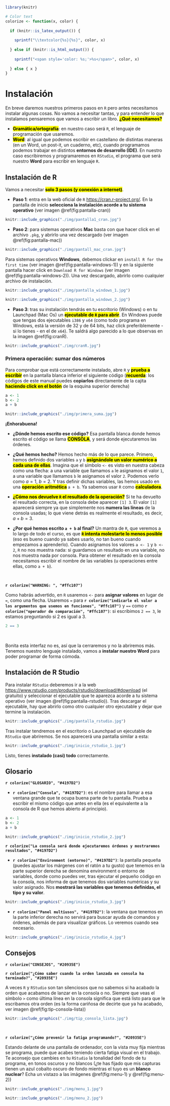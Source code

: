 ```r
library(knitr)

# Color text
colorize <- function(x, color) {
  
  if (knitr::is_latex_output()) {
    
    sprintf("\\textcolor{%s}{%s}", color, x)
    
  } else if (knitr::is_html_output()) {
    
    sprintf("<span style='color: %s;'>%s</span>", color, x)
    
  } else { x }
}
```



# Instalación {#instalacion}

En breve daremos nuestros primeros pasos en `R` pero antes necesitamos instalar algunas cosas. No vamos a necesitar tantas, y para entender lo que instalamos pensaremos que vamos a escribir un libro. <mark>**¿Qué necesitamos?**</mark>

* <mark>**Gramática/ortografía**</mark>: en nuestro caso será `R`, el lenguaje de programación que usaremos.
* <mark>**Word**</mark>: al igual que podemos escribir en castellano de distintas maneras (en un Word, un post-it, un cuaderno, etc), cuando programamos podemos trabajar en distintos **entornos de desarrollo (IDE)**. En nuestro caso escribiremos y programaremos en `RStudio`, el programa que será nuestro **Word** para escribir en lenguaje `R`.

## Instalación de R {#instalacionR}

Vamos a necesitar <mark>**solo 3 pasos (y conexión a internet)**</mark>.

* **Paso 1**: entra en la web oficial de `R` <https://cran.r-project.org/>. En la pantalla de inicio **selecciona la instalación acorde a tu sistema operativo** (ver imagen \@ref(fig:pantalla-cran))

```r
knitr::include_graphics("./img/pantalla1_cran.jpg")
```

* **Paso 2**: para sistemas operativos **Mac** basta con que hacer click en el archivo `.pkg`, y abrirlo una vez descargado (ver imagen  \@ref(fig:pantalla-mac))

```r
knitr::include_graphics("./img/pantall_mac_cran.jpg")

```

Para sistemas operativos **Windows**, debemos clickar en `install R for the first time` (ver imagen \@ref(fig:pantalla-windows-1)) y en la siguiente pantalla hacer click en `Download R for Windows` (ver imagen  \@ref(fig:pantalla-windows-2)). Una vez descargado, abrirlo como cualquier archivo de instalación.

```r
knitr::include_graphics("./img/pantalla_windows_1.jpg")

```

```r
knitr::include_graphics("./img/pantalla_windows_2.jpg")

```

* **Paso 3**: tras su instalación tendrás en tu escritorio (Windows) o en tu Launchpad (Mac Os) un <mark>**ejecutable de `R` para abrir**</mark>. En Windows puede que tengas dos ejecutables `i386` y `x64` (como todo programa en Windows, está la versión de 32 y de 64 bits, haz click preferiblemente - si lo tienes - en el de `x64`). Te saldrá algo parecido a lo que observas en la imagen \@ref(fig:cranR).

```r
knitr::include_graphics("./img/cranR.jpg")
```


### Primera operación: sumar dos números

Para comprobar que está correctamente instalado, abre `R` y <mark>**prueba a escribir**</mark> en la pantalla blanca inferior  el siguiente código (<mark>**recuerda**</mark>: los códigos de este manual puedes **copiarlos** directamente de la cajita <mark>**haciendo click en el botón**</mark> de la esquina superior derecha)

```r
a <- 1
b <- 2
a + b
```


```r
knitr::include_graphics("./img/primera_suma.jpg")
```

**¡Enhorabuena!**

* **¿Dónde hemos escrito ese código?** Esa pantalla blanca donde hemos escrito el código se llama <mark>**CONSOLA**</mark>, y será donde ejecutaremos las órdenes.

* **¿Qué hemos hecho?** Hemos hecho más de lo que parece. Primero, hemos definido dos variables `a` y `b`  <mark>**asignándole un valor numérico a cada una de ellas**</mark>. Imagina que el símbolo `<-` es visto en nuestra cabeza como una flecha: a una variable que llamamos `a` le asignamos el valor `1`, a una variable que llamamos `b` le asignamos el valor `2`. Podemos verlo como $a = 1,~b = 2$. Y tras definir dichas variables, las hemos usado en una <mark>**operación aritmética**</mark> `a + b`. Ya sabemos usar `R` como <mark>**calculadora**</mark>.

* <mark>**¿Cómo nos devuelve `R` el resultado de la operación?**</mark> Si te ha devuelto el resultado correcta, en la consola debe aparecer `[1] 3`. El valor `[1]` aparecerá siempre ya que simplemente nos **numera las líneas** de la consola usadas; lo que viene detrás es realmente el resultado, es decir, $a + b = 3$.

* **¿Por qué hemos escrito `a + b` al final?** Un mantra de `R`, que veremos a lo largo de todo el curso, es que  <mark>**`R` intenta molestarte lo menos posible**</mark> (eso es bueno cuando ya sabes usarlo, no tan bueno cuando empezamos a aprenderlo). Cuando asignamos los valores `a <- 1` y `b <- 2`, `R` no nos muestra nada: si guardamos un resultado en una variable, no nos muestra nada por consola. Para obtener el resultado en la consola necesitamos escribir el nombre de las variables (u operaciones entre ellas, como `a + b`).

&nbsp;

**`r colorize("WARNING: ", "#ffc107")`**

Como habrás advertido, en `R` usaremos `<-` para **asignar valores** en lugar de `=`, como una flecha. Usaremos `=` para **`r colorize("indicarle el valor a los argumentos que usemos en funciones", "#ffc107")`** y `==` como **`r colorize("operador de comparación", "#ffc107")`**: si escribimos `2 == 3`, le estamos preguntando si 2 es igual a 3.

```r
2 == 3
```

&nbsp;

Bonita esta interfaz no es, así que la cerraremos y no la abriremos más. Tenemos nuestro lenguaje instalado, vamos a **instalar nuestro Word** para poder programar de forma cómoda.


## Instalación de R Studio {#instalacionRStudio}

Para instalar `RStudio` deberemos ir a la web <https://www.rstudio.com/products/rstudio/download/#download> (el gratuito) y seleccionar el ejecutable que te aparezca acorde a tu sistema operativo (ver imagen \@ref(fig:pantalla-rstudio)). Tras descargar el ejecutable, hay que abrirlo como otro cualquier otro ejecutable y dejar que termine la instalación.

```r
knitr::include_graphics("./img/pantalla_rstudio.jpg")
```

Tras instalar tendremos en el escritorio o Launchpad un ejecutable de `RStudio` que abriremos. Se nos aparecerá una pantalla similar a esta:

```r
knitr::include_graphics("./img/inicio_rstudio_1.jpg")

```

Listo, tienes **instalado (casi) todo** correctamente.



## Glosario

**`r colorize("GLOSARIO", "#4197D2")`**

* **`r colorize("Consola", "#4197D2")`**: es el nombre para llamar a esa ventana grande que te ocupa buena parte de tu pantalla. Prueba a escribir el mismo código que antes en ella (es el equivalente a la consola de R que hemos abierto al principio).


```r
a <- 1
b <- 2
a + b
```

```r
knitr::include_graphics("./img/inicio_rstudio_2.jpg")

```

**`r colorize("La consola será donde ejecutaremos órdenes y mostraremos resultados", "#4197D2")`**


* **`r colorize("Environment (entorno)", "#4197D2")`**: la pantalla pequeña (puedes ajustar los márgenes con el ratón a tu gusto) que tenemos en la parte superior derecha se denomina environment o entorno de variables, donde como puedes ver, tras ejecutar el pequeño código en la consola, nos informa de que tenemos dos variables numéricas y su valor asignado. Nos **mostrará las variables que tenemos definidas, el tipo y su valor**.

```r
knitr::include_graphics("./img/inicio_rstudio_3.jpg")

```

* **`r colorize("Panel multiusos", "#4197D2")`**: la ventana que tenemos en la parte inferior derecha no servirá para buscar ayuda de comandos y órdenes, además de para visualizar gráficos. Lo veremos cuando sea necesario.

```r
knitr::include_graphics("./img/inicio_rstudio_4.jpg")

```


## Consejos


**`r colorize("CONSEJOS", "#20935E")`**

**`r colorize("¿Cómo saber cuando la orden lanzada en consola ha terminado?", "#20935E")`**

A veces `R` y `RStudio` son tan silenciosos que no sabemos si ha acabado la orden que acabamos de lanzar en la consola o no. Siempre que veas el símbolo `>` como última línea en la consola significa que está listo para que le escribamos otra orden (es la forma cariñosa de decirte que ya ha acabado, ver imagen \@ref(fig:tip-consola-lista))


```r
knitr::include_graphics("./img/tip_consola_lista.jpg")

```

&nbsp;

**`r colorize("¿Cómo prevenir la fatiga programando?", "#20935E")`**

Estando delante de una pantalla de ordenador, con la vista muy fija mientras se programa, puede que acabes teniendo cierta fatiga visual en el trabajo. Te aconsejo que cambies en tu `RStudio` la tonalidad del fondo de tu programa, en tonos oscuros y no blancos (¿te has fijado que mis capturas tienen un azul cobalto oscuro de fondo mientras el tuyo es un **blanco nuclear**? Echa un vistazo a las imágenes \@ref(fig:menu-1) y \@ref(fig:menu-2))


```r
knitr::include_graphics("./img/menu_1.jpg")

```

```r
knitr::include_graphics("./img/menu_2.jpg")

```

